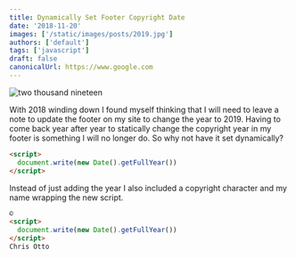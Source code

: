 ```yaml
---
title: Dynamically Set Footer Copyright Date
date: '2018-11-20'
images: ['/static/images/posts/2019.jpg']
authors: ['default']
tags: ['javascript']
draft: false
canonicalUrl: https://www.google.com
---
```


<Image
  className="w-full rounded-xl"
  alt="two thousand nineteen"
  src="/static/images/posts/2019.jpg"
  layout="responsive"
  width={450}
  height={250}
/>
<TOCInline toc={props.toc} asDisclosure toHeading={3} />

With 2018 winding down I found myself thinking that I will need to leave a note to update the footer on my site to change the year to 2019. Having to come back year after year to statically change the copyright year in my footer is something I will no longer do. So why not have it set dynamically?

```html
<script>
  document.write(new Date().getFullYear())
</script>
```

Instead of just adding the year I also included a copyright character and my name wrapping the new script.

```html
©
<script>
  document.write(new Date().getFullYear())
</script>
Chris Otto
```
